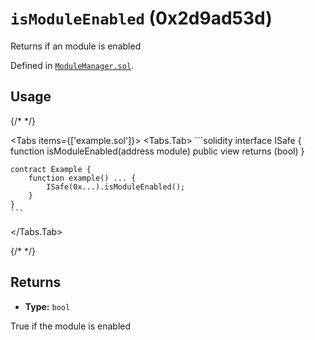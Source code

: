 




# `isModuleEnabled` (0x2d9ad53d)



Returns if an module is enabled




Defined in [`ModuleManager.sol`](https://github.com/safe-global/safe-smart-account/tree/v1.4.1/contracts/base/ModuleManager.sol#L131).


## Usage

{/* <!-- vale off --> */}

<Tabs items={['example.sol']}>
  <Tabs.Tab>
    ```solidity
    interface ISafe {
        function isModuleEnabled(address module) public view returns (bool)
    }

    contract Example {
        function example() ... {
            ISafe(0x...).isModuleEnabled();
        }
    }
    ```
  </Tabs.Tab>
</Tabs>

{/* <!-- vale on --> */}

## Returns



  - **Type:** `bool`

  True if the module is enabled







